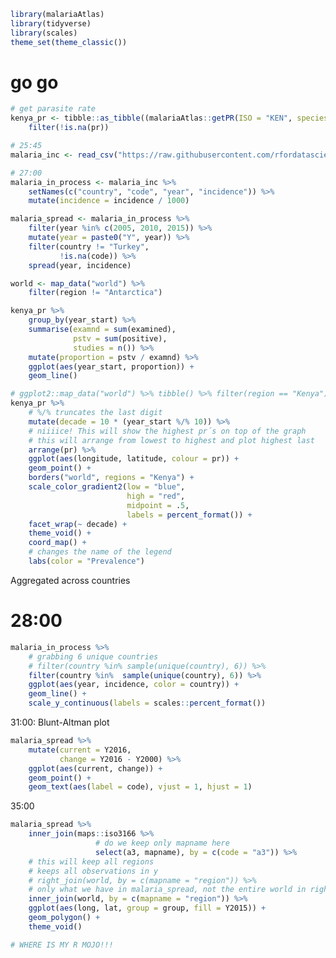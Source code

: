 ```r
library(malariaAtlas)
library(tidyverse)
library(scales)
theme_set(theme_classic())
```


# go go

```r
# get parasite rate
kenya_pr <- tibble::as_tibble((malariaAtlas::getPR(ISO = "KEN", species = "BOTH"))) %>% 
    filter(!is.na(pr))

# 25:45
malaria_inc <- read_csv("https://raw.githubusercontent.com/rfordatascience/tidytuesday/master/data/2018/2018-11-13/malaria_deaths.csv")

# 27:00
malaria_in_process <- malaria_inc %>% 
    setNames(c("country", "code", "year", "incidence")) %>% 
    mutate(incidence = incidence / 1000)

malaria_spread <- malaria_in_process %>%  
    filter(year %in% c(2005, 2010, 2015)) %>% 
    mutate(year = paste0("Y", year)) %>% 
    filter(country != "Turkey",
           !is.na(code)) %>% 
    spread(year, incidence)

world <- map_data("world") %>% 
    filter(region != "Antarctica")
```

```r
kenya_pr %>% 
    group_by(year_start) %>% 
    summarise(examnd = sum(examined),
              pstv = sum(positive),
              studies = n()) %>% 
    mutate(proportion = pstv / examnd) %>% 
    ggplot(aes(year_start, proportion)) +
    geom_line()
```

```r
# ggplot2::map_data("world") %>% tibble() %>% filter(region == "Kenya")
kenya_pr %>% 
    # %/% truncates the last digit  
    mutate(decade = 10 * (year_start %/% 10)) %>% 
    # niiiice! This will show the highest pr´s on top of the graph
    # this will arrange from lowest to highest and plot highest last
    arrange(pr) %>% 
    ggplot(aes(longitude, latitude, colour = pr)) +
    geom_point() +
    borders("world", regions = "Kenya") +
    scale_color_gradient2(low = "blue", 
                          high = "red", 
                          midpoint = .5,
                          labels = percent_format()) +
    facet_wrap(~ decade) +
    theme_void() +
    coord_map() +
    # changes the name of the legend
    labs(color = "Prevalence")
```

Aggregated across countries

# 28:00

```r
malaria_in_process %>% 
    # grabbing 6 unique countries
    # filter(country %in% sample(unique(country), 6)) %>%
    filter(country %in%  sample(unique(country), 6)) %>% 
    ggplot(aes(year, incidence, color = country)) +
    geom_line() +
    scale_y_continuous(labels = scales::percent_format())
```


31:00: Blunt-Altman plot

```r
malaria_spread %>%
    mutate(current = Y2016,
           change = Y2016 - Y2000) %>% 
    ggplot(aes(current, change)) +
    geom_point() +
    geom_text(aes(label = code), vjust = 1, hjust = 1)
```

35:00

```r
malaria_spread %>% 
    inner_join(maps::iso3166 %>% 
                   # do we keep only mapname here
                   select(a3, mapname), by = c(code = "a3")) %>% 
    # this will keep all regions
    # keeps all observations in y
    # right_join(world, by = c(mapname = "region")) %>% 
    # only what we have in malaria_spread, not the entire world in right_join
    inner_join(world, by = c(mapname = "region")) %>% 
    ggplot(aes(long, lat, group = group, fill = Y2015)) +
    geom_polygon() +
    theme_void()
```

```r
# WHERE IS MY R MOJO!!!
```

